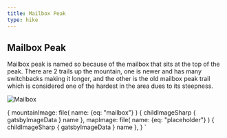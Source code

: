 ```yaml
---
title: Mailbox Peak
type: hike
---
```



<SEO title="Mailbox" />

## Mailbox Peak

<Map title="Mailbox" mapstyle="mapbox://styles/kevek/ckyhun2330gf214pdia09g6qj" Lat={47.4642} Lng={-121.6585} bearing={70} pitch={50} zoom={13} staticMapImg={props.data} />

<ExternalLink url="https://www.wta.org/go-hiking/hikes/mailbox-peak-old-trail" text="WTA.org Mailbox Peak - Old Trail hike guide" />

<AllTrailsMap hike="mailbox-peak-old-trail" />

Mailbox peak is named so because of the mailbox that sits at the top of the peak.  There are 2 trails up the mountain, one is newer and has many switchbacks making it longer, and the other is the old mailbox peak trail which is considered one of the hardest in the area dues to its steepness.

<Image img={props.data} alt="Mailbox" description="View of the mailbox on Mailbox Peak" />

  {
    mountainImage: file(
      name: {eq: "mailbox"}
      ) {
      childImageSharp {
        gatsbyImageData
      }
      name
    },
    mapImage: file(
      name: {eq: "placeholder"}
      ) {
      childImageSharp {
        gatsbyImageData
      }
      name
    },
  }
`